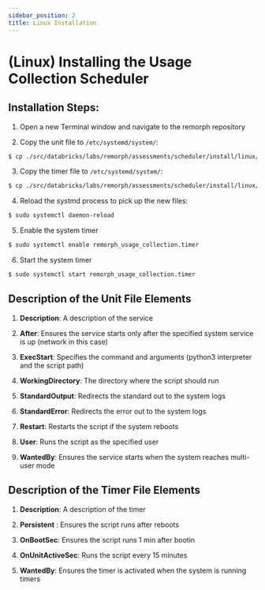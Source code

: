 ```yaml
---
sidebar_position: 2
title: Linux Installation
---
```


# (Linux) Installing the Usage Collection Scheduler

## Installation Steps:

1. Open a new Terminal window and navigate to the remorph repository

2. Copy the unit file to `/etc/systemd/system/`:

```bash
$ cp ./src/databricks/labs/remorph/assessments/scheduler/install/linux/remorph_usage_collection.service /etc/systemd/system/
```

3. Copy the timer file to `/etc/systemd/system/`:

```bash
$ cp ./src/databricks/labs/remorph/assessments/scheduler/install/linux/remorph_usage_collection.timer /etc/systemd/system/
```

4. Reload the systmd process to pick up the new files:

```bash
$ sudo systemctl daemon-reload
```

5. Enable the system timer

```bash
$ sudo systemctl enable remorph_usage_collection.timer
```

6. Start the system timer

```bash
$ sudo systemctl start remorph_usage_collection.timer
```

## Description of the Unit File Elements

1. **Description**: A description of the service

2. **After**: Ensures the service starts only after the specified system service is up (network in this case)

3. **ExecStart**: Specifies the command and arguments (python3 interpreter and the script path)

4. **WorkingDirectory**: The directory where the script should run

5. **StandardOutput**: Redirects the standard out to the system logs

6. **StandardError**: Redirects the error out to the system logs

7. **Restart**: Restarts the script if the system reboots

8. **User**: Runs the script as the specified user

9. **WantedBy**: Ensures the service starts when the system reaches multi-user mode


## Description of the Timer File Elements

1. **Description**:  A description of the timer

2. **Persistent** : Ensures the script runs after reboots

3. **OnBootSec**: Ensures the script runs 1 min after bootin

4. **OnUnitActiveSec**: Runs the script every 15 minutes

5. **WantedBy**: Ensures the timer is activated when the system is running timers
